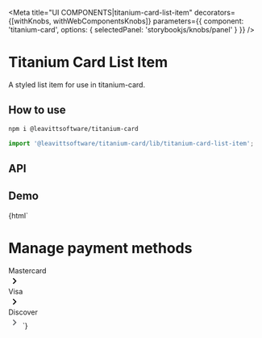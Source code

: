 

<Meta
  title="UI COMPONENTS|titanium-card-list-item"
  decorators={[withKnobs, withWebComponentsKnobs]}
  parameters={{ component: 'titanium-card', options: { selectedPanel: 'storybookjs/knobs/panel' } }}
/>

# Titanium Card List Item

A styled list item for use in titanium-card.

## How to use

```bash
npm i @leavittsoftware/titanium-card
```

```js
import '@leavittsoftware/titanium-card/lib/titanium-card-list-item';
```

## API

<Props of="titanium-card-list-item" />

## Demo

<Preview withToolbar>
  <Story name="Docs">
    {html`
      <titanium-card>
        <h1>Manage payment methods</h1>
        <titanium-card-list-item title="Mastercard">
          <div>Mastercard</div>
          <div spacer></div>
          <svg viewBox="0 0 24 24" style="height: 24px; width: 24px; flex-shrink: 0;">
            <path d="M10 6L8.59 7.41 13.17 12l-4.58 4.59L10 18l6-6z" />
          </svg>
        </titanium-card-list-item>
        <titanium-card-list-item title="Visa">
          <div>Visa</div>
          <div spacer></div>
          <svg viewBox="0 0 24 24" style="height: 24px; width: 24px; flex-shrink: 0;">
            <path d="M10 6L8.59 7.41 13.17 12l-4.58 4.59L10 18l6-6z" />
          </svg>
        </titanium-card-list-item>
        <titanium-card-list-item title="Discover">
          <div>Discover</div>
          <div spacer></div>
          <svg viewBox="0 0 24 24" style="height: 24px; width: 24px; flex-shrink: 0; fill: #5f6368">
            <path d="M10 6L8.59 7.41 13.17 12l-4.58 4.59L10 18l6-6z" />
          </svg>
        </titanium-card-list-item>
      </titanium-card>
    `}
  </Story>
</Preview>
